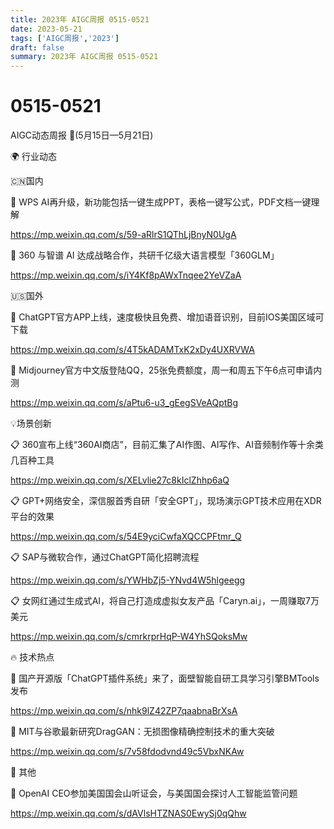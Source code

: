 ```yaml
---
title: 2023年 AIGC周报 0515-0521
date: 2023-05-21
tags: ['AIGC周报','2023']
draft: false
summary: 2023年 AIGC周报 0515-0521
---
```

# 0515-0521



AIGC动态周报 🚀(5月15日—5月21日)

🌍 行业动态

🇨🇳国内

📰 WPS AI再升级，新功能包括一键生成PPT，表格一键写公式，PDF文档一键理解

https://mp.weixin.qq.com/s/59-aRlrS1QThLjBnyN0UgA

📰 360 与智谱 AI 达成战略合作，共研千亿级大语言模型「360GLM」

https://mp.weixin.qq.com/s/iY4Kf8pAWxTnqee2YeVZaA

🇺🇸国外

📰 ChatGPT官方APP上线，速度极快且免费、增加语音识别，目前IOS美国区域可下载

https://mp.weixin.qq.com/s/4T5kADAMTxK2xDy4UXRVWA

📰 Midjourney官方中文版登陆QQ，25张免费额度，周一和周五下午6点可申请内测

https://mp.weixin.qq.com/s/aPtu6-u3_gEegSVeAQptBg

💡场景创新

📋 360宣布上线“360AI商店”，目前汇集了AI作图、AI写作、AI音频制作等十余类几百种工具

https://mp.weixin.qq.com/s/XELvlie27c8kIclZhhp6aQ

📋 GPT+网络安全，深信服首秀自研「安全GPT」，现场演示GPT技术应用在XDR平台的效果

https://mp.weixin.qq.com/s/54E9yciCwfaXQCCPFtmr_Q

📋 SAP与微软合作，通过ChatGPT简化招聘流程

https://mp.weixin.qq.com/s/YWHbZj5-YNvd4W5hlgeegg

📋 女网红通过生成式AI，将自己打造成虚拟女友产品「Caryn.ai」，一周赚取7万美元

https://mp.weixin.qq.com/s/cmrkrprHqP-W4YhSQoksMw

🔥 技术热点

📝 国产开源版「ChatGPT插件系统」来了，面壁智能自研工具学习引擎BMTools发布

https://mp.weixin.qq.com/s/nhk9lZ42ZP7qaabnaBrXsA

📝 MIT与谷歌最新研究DragGAN：无损图像精确控制技术的重大突破

https://mp.weixin.qq.com/s/7v58fdodvnd49c5VbxNKAw

🎉 其他

🚀 OpenAI CEO参加美国国会山听证会，与美国国会探讨人工智能监管问题

https://mp.weixin.qq.com/s/dAVlsHTZNAS0EwySj0qQhw